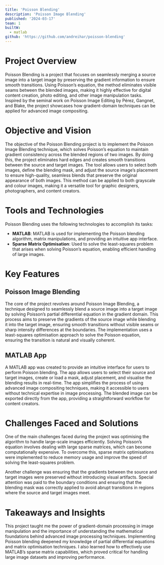 ```yaml
---
title: 'Poisson Blending'
description: 'Poisson Image Blending'
published: '2024-03-17'
team: 1
builtW:
  - matlab
github: 'https://github.com/andreihar/poisson-blending'
---
```


# Project Overview

Poisson Blending is a project that focuses on seamlessly merging a source image into a target image by preserving the gradient information to ensure smooth transitions. Using Poisson’s equation, the method eliminates visible seams between the blended images, making it highly effective for digital content creation, photo editing, and other image manipulation tasks. Inspired by the seminal work on Poisson Image Editing by Pérez, Gangnet, and Blake, the project showcases how gradient-domain techniques can be applied for advanced image compositing.

# Objective and Vision

The objective of the Poisson Blending project is to implement the Poisson Image Blending technique, which solves Poisson’s equation to maintain gradient consistency across the blended regions of two images. By doing this, the project eliminates hard edges and creates smooth transitions between the source and target images. The tool allows users to select both images, define the blending mask, and adjust the source image’s placement to ensure high-quality, seamless blends that preserve the original appearance of both images. This method can be applied to both grayscale and colour images, making it a versatile tool for graphic designers, photographers, and content creators.

# Tools and Technologies

Poisson Blending uses the following technologies to accomplish its tasks:

- **MATLAB**: MATLAB is used for implementing the Poisson blending algorithm, matrix manipulations, and providing an intuitive app interface.
- **Sparse Matrix Optimisation**: Used to solve the least-squares problem that arises when solving Poisson’s equation, enabling efficient handling of large images.

# Key Features

## Poisson Image Blending

The core of the project revolves around Poisson Image Blending, a technique designed to seamlessly blend a source image into a target image by solving Poisson’s partial differential equation in the gradient domain. This process aims to preserve the gradients of the source image while blending it into the target image, ensuring smooth transitions without visible seams or sharp intensity differences at the boundaries. The implementation uses a least-squares optimisation approach to solve the Poisson equation, ensuring the transition is natural and visually coherent.

## MATLAB App

A MATLAB app was created to provide an intuitive interface for users to perform Poisson blending. The app allows users to select their source and target images, create or load a mask, adjust placement, and visualise the blending results in real-time. The app simplifies the process of using advanced image compositing techniques, making it accessible to users without technical expertise in image processing. The blended image can be exported directly from the app, providing a straightforward workflow for content creators.

# Challenges Faced and Solutions

One of the main challenges faced during the project was optimising the algorithm to handle large-scale images efficiently. Solving Poisson’s equation involves dealing with large sparse matrices, which can become computationally expensive. To overcome this, sparse matrix optimisations were implemented to reduce memory usage and improve the speed of solving the least-squares problem.

Another challenge was ensuring that the gradients between the source and target images were preserved without introducing visual artifacts. Special attention was paid to the boundary conditions and ensuring that the blending mask was correctly applied to avoid abrupt transitions in regions where the source and target images meet.

# Takeaways and Insights

This project taught me the power of gradient-domain processing in image manipulation and the importance of understanding the mathematical foundations behind advanced image processing techniques. Implementing Poisson blending deepened my knowledge of partial differential equations and matrix optimisation techniques. I also learned how to effectively use MATLAB’s sparse matrix capabilities, which proved critical for handling large image datasets and improving performance.